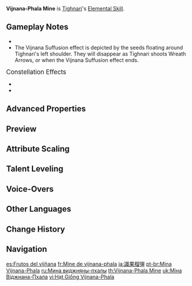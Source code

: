 {{Talent Infobox
|image         = Talent Vijnana-Phala Mine.png
|character     = Tighnari
|type          = Elemental Skill
|CD            = 12s
|info          = Tighnari throws a Vijnana Stormheart ahead that deals {{Color|AoE Dendro DMG}}, creating a Vijnana-Khanda Field that creates mysterious illusions that taunt opponents and draw their fire.<br>Additionally, Tighnari gains the Vijnana Suffusion effect, which will decrease the Wreath Arrow's charging time by 2.4s. This effect will dissipate once the skill duration ends or after Tighnari has fired 3 Wreath Arrows.
|attr1         = Skill DMG
|value1        = 149.6–317.9%
|attr2         = Vijnana-Khanda Field Duration
|value2        = 8s
|attr3         = Vijnana Suffusion Duration
|value3        = 12s
|utility1      = Taunting
|utility2      = Charged Attack
|scale_att1    = ATK
}}
{{Description|"If seeds wither apart from soil, they will remain a single seed. But if returned to the soil, they shall multiply ten-fold."}}
'''Vijnana-Phala Mine''' is [[Tighnari]]'s [[Elemental Skill]].

==Gameplay Notes==
* {{Talent Note|particles|3.5}}
* The Vijnana Suffusion effect is depicted by the seeds floating around Tighnari's left shoulder. They will disappear as Tighnari shoots Wreath Arrows, or when the Vijnana Suffusion effect ends.

;<big>Constellation Effects</big>
* {{Talent Note|constellation|2|Origins Known From the Stem}}
* {{Talent Note|constellation|5|Comprehension Amidst the Flowers}}

==Advanced Properties==
{{Advanced Properties
|title   = Skill DMG
|gu      = 1U
|icdtag  = none
|poise   = 50
|impulse = 2
}}

==Preview==
{{Preview
|file     = Vijnana-Phala Mine Preview
|caption  = Press

|file2    = Vijnana-Phala Mine Vijnana Suffusion Preview
|caption2 = Vijnana Suffusion

|file3    = Vijnana-Phala Mine Vijnana Suffusion Charged Preview
|caption3 = Vijnana Suffusion, Charged Attack
}}

==Attribute Scaling==
{{Talent Scaling
|talentType=Elemental Skill
|levels=13
|order=skilldmg,vijnana-khandafieldduration,vijnanasuffusionduration,cd
|titles=Skill DMG (%),Vijnana-Khanda Field Duration,Vijnana Suffusion Duration,CD
|skilldmg_1=149.6
|skilldmg_2=160.82
|skilldmg_3=172.04
|skilldmg_4=187
|skilldmg_5=198.22
|skilldmg_6=209.44
|skilldmg_7=224.4
|skilldmg_8=239.36
|skilldmg_9=254.32
|skilldmg_10=269.28
|skilldmg_11=284.24
|skilldmg_12=299.2
|skilldmg_13=317.9
|vijnana-khandafieldduration=8s
|vijnanasuffusionduration=12s
|cd=12s
}}

==Talent Leveling==
{{Talent Upgrade|Tighnari}}

==Voice-Overs==
{{Talent VO}}

==Other Languages==
{{Other Languages
|en      = Vijnana-Phala Mine
|zhs     = 识果种雷
|zhs_rm  = Shí Guǒ Zhǒng Léi
|zht     = 識果種雷
|zht_rm  = Shì Guǒ Zhǒng Léi
|zh_tl   = {{w|Vijñāna}}-{{w|Phala}} Seed Mine
|ja      = 識果榴弾
|ja_rm   = Shikika Ryuudan{{Assumed}}
|ja_tl   = Vijñāna-Phala Explosive Projectile
|ko      = {{tt|식|識}}의 열매
|ko_rm   = Sik-ui Yeolmae
|ko_tl   = Fruit of Vijñāna
|es      = Frutos del vijñana
|es_tl   = Fruits of Vijñāna
|fr      = Mine de vijnana-phala
|fr_tl   = Vijnana-Phala Mine
|ru      = Мина виджняны-пхалы
|ru_tl   = Vijnana-Phala Mine
|th      = Vijnana-Phala Mine
|vi      = Hạt Giống Vijnana-Phala
|vi_tl   = Vijnana-Phala Seed
|de      = Vijnana-Phala-Mine
|de_tl   = Vijnana-Phala Mine
|id      = Vijnana-Phala Mine
|pt      = Mina Vijnana-Phala
|pt_tl   = Vijnana-Phala Mine
|tr      = Vijnana-Phala Mayını
|tr_tl   = Vijnana-Phala Mine
|it      = Bomba Vijnana-Phala
|it_tl   = Vijnana-Phala Bomb
}}

==Change History==
{{Change History|3.0}}

==Navigation==
{{Talent Navbox|Tighnari}}

[[es:Frutos del vijñana]]
[[fr:Mine de vijnana-phala]]
[[ja:識果榴弾]]
[[pt-br:Mina Vijnana-Phala]]
[[ru:Мина виджняны-пхалы]]
[[th:Vijnana-Phala Mine]]
[[uk:Міна Віджнана-Пхала]]
[[vi:Hạt Giống Vijnana-Phala]]